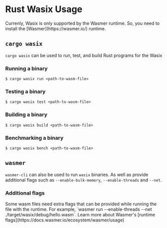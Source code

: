 # Rust Wasix Usage


<Callout type="default" emoji="📦">
  Currenly, Wasix is only supported by the Wasmer runtime. So, you need to
  install the [Wasmer](https://wasmer.io/) runtime.
</Callout>

## `cargo wasix`

`cargo wasix` can be used to run, test, and build Rust programs for the Wasix

### Running a binary

```shell copy
$ cargo wasix run <path-to-wasm-file>
```

### Testing a binary

```shell copy
$ cargo wasix test <path-to-wasm-file>
```

### Building a binary

```shell copy
$ cargo wasix build <path-to-wasm-file>
```

### Benchmarking a binary

```shell copy
$ cargo wasix bench <path-to-wasm-file>
```

## `wasmer`

`wasmer-cli` can also be used to run `wasix` binaries. As well as provide additional flags such as `--enable-bulk-memory`, `--enable-threads` and `--net`.

### Additional flags

<Callout type="info" emoji="ℹ️">
  Some wasm files need extra flags that can be provided while running the file
  with the runtime. For example, `wasmer run --enable-threads --net
  ./target/wasix/debug/hello.wasm`. Learn more about Wasmer's [runtime
  flags](https://docs.wasmer.io/ecosystem/wasmer/usage)
</Callout>
